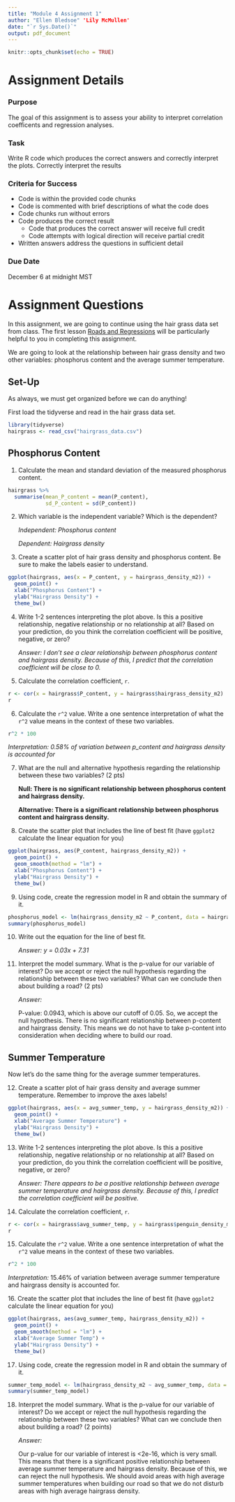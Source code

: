 ```yaml
---
title: "Module 4 Assignment 1"
author: "Ellen Bledsoe" 'Lily McMullen'
date: "`r Sys.Date()`"
output: pdf_document
---
```


```r
knitr::opts_chunk$set(echo = TRUE)
```

# Assignment Details

### Purpose

The goal of this assignment is to assess your ability to interpret correlation coefficents and regression analyses.

### Task

Write R code which produces the correct answers and correctly interpret the plots. Correctly interpret the results

### Criteria for Success

-   Code is within the provided code chunks
-   Code is commented with brief descriptions of what the code does
-   Code chunks run without errors
-   Code produces the correct result
    -   Code that produces the correct answer will receive full credit
    -   Code attempts with logical direction will receive partial credit
-   Written answers address the questions in sufficient detail

### Due Date

December 6 at midnight MST

# Assignment Questions

In this assignment, we are going to continue using the hair grass data set from class. The first lesson [Roads and Regressions](https://posit.cloud/spaces/269799/content/4970753) will be particularly helpful to you in completing this assignment.

We are going to look at the relationship between hair grass density and two other variables: phosphorus content and the average summer temperature.

## Set-Up

As always, we must get organized before we can do anything!

First load the tidyverse and read in the hair grass data set.

```r
library(tidyverse)
hairgrass <- read_csv("hairgrass_data.csv")
```

## Phosphorus Content

1.  Calculate the mean and standard deviation of the measured phosphorus content.

```r
hairgrass %>% 
  summarise(mean_P_content = mean(P_content),
            sd_P_content = sd(P_content))
```

2.  Which variable is the independent variable? Which is the dependent?

    *Independent: Phosphorus content*

    *Dependent: Hairgrass density*

3.  Create a scatter plot of hair grass density and phosphorus content. Be sure to make the labels easier to understand.

```r
ggplot(hairgrass, aes(x = P_content, y = hairgrass_density_m2)) +
  geom_point() +
  xlab("Phosphorus Content") +
  ylab("Hairgrass Density") +
  theme_bw()
```

4.  Write 1-2 sentences interpreting the plot above. Is this a positive relationship, negative relationship or no relationship at all? Based on your prediction, do you think the correlation coefficient will be positive, negative, or zero?

    *Answer: I don't see a clear relationship between phosphorus content and hairgrass density. Because of this, I predict that the correlation coefficient will be close to 0.*

5.  Calculate the correlation coefficient, `r`.

```r
r <- cor(x = hairgrass$P_content, y = hairgrass$hairgrass_density_m2)
r
```

6.  Calculate the `r^2` value. Write a one sentence interpretation of what the `r^2` value means in the context of these two variables.

```r

r^2 * 100
```

*Interpretation: 0.58% of variation between p_content and hairgrass density is accounted for*

7.  What are the null and alternative hypothesis regarding the relationship between these two variables? (2 pts)

    **Null: There is no significant relationship between phosphorus content and hairgrass density.**

    **Alternative: There is a significant relationship between phosphorus content and hairgrass density.**

8.  Create the scatter plot that includes the line of best fit (have `ggplot2` calculate the linear equation for you)

```r
ggplot(hairgrass, aes(P_content, hairgrass_density_m2)) +
  geom_point() +
  geom_smooth(method = "lm") +
  xlab("Phosphorus Content") +
  ylab("Hairgrass Density") +
  theme_bw()
```

9.  Using code, create the regression model in R and obtain the summary of it.

```r
phosphorus_model <- lm(hairgrass_density_m2 ~ P_content, data = hairgrass)
summary(phosphorus_model)
```

10. Write out the equation for the line of best fit.

    *Answer: y = 0.03x + 7.31*

11. Interpret the model summary. What is the p-value for our variable of interest? Do we accept or reject the null hypothesis regarding the relationship between these two variables? What can we conclude then about building a road? (2 pts)

    *Answer:*

    P-value: 0.0943, which is above our cutoff of 0.05. So, we accept the null hypothesis. There is no significant relationship between p-content and hairgrass density. This means we do not have to take p-content into consideration when deciding where to build our road.

## Summer Temperature

Now let's do the same thing for the average summer temperatures.

12. Create a scatter plot of hair grass density and average summer temperature. Remember to improve the axes labels!

```r
ggplot(hairgrass, aes(x = avg_summer_temp, y = hairgrass_density_m2)) +
  geom_point() +
  xlab("Average Summer Temperature") +
  ylab("Hairgrass Density") +
  theme_bw()
```

13. Write 1-2 sentences interpreting the plot above. Is this a positive relationship, negative relationship or no relationship at all? Based on your prediction, do you think the correlation coefficient will be positive, negative, or zero?

    *Answer: There appears to be a positive relationship between average summer temperature and hairgrass density. Because of this, I predict the correlation coefficient will be positive.*

14. Calculate the correlation coefficient, `r`.

```r
r <- cor(x = hairgrass$avg_summer_temp, y = hairgrass$penguin_density_m2)
r
```

15. Calculate the `r^2` value. Write a one sentence interpretation of what the `r^2` value means in the context of these two variables.

```r
r^2 * 100
```

*Interpretation:* 15.46% of variation between average summer temperature and hairgrass density is accounted for.

16\. Create the scatter plot that includes the line of best fit (have `ggplot2` calculate the linear equation for you)

```r
ggplot(hairgrass, aes(avg_summer_temp, hairgrass_density_m2)) +
  geom_point() +
  geom_smooth(method = "lm") +
  xlab("Average Summer Temp") +
  ylab("Hairgrass Density") +
  theme_bw()
```

17. Using code, create the regression model in R and obtain the summary of it.

```r
summer_temp_model <- lm(hairgrass_density_m2 ~ avg_summer_temp, data = hairgrass)
summary(summer_temp_model)
```

18. Interpret the model summary. What is the p-value for our variable of interest? Do we accept or reject the null hypothesis regarding the relationship between these two variables? What can we conclude then about building a road? (2 points)

    *Answer:*

    Our p-value for our variable of interest is \<2e-16, which is very small. This means that there is a significant positive relationship between average summer temperature and hairgrass density. Because of this, we can reject the null hypothesis. We should avoid areas with high average summer temperatures when building our road so that we do not disturb areas with high average hairgrass density.
